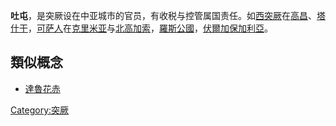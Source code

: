 {{Unreferenced|time=2022-01-11T03:45:38+00:00}}
'''吐屯'''，是突厥设在中亚城市的官员，有收税与控管属国责任。如[[西突厥|西突厥]]在[[高昌|高昌]]、[[塔什干|塔什干]]，[[可萨人|可萨人]]在[[克里米亚|克里米亚]]与[[北高加索|北高加索]]，[[羅斯公國|羅斯公國]]，[[伏爾加保加利亞|伏爾加保加利亞]]。

==類似概念==
*[[達魯花赤|達魯花赤]]
{{古突厥}}
[[Category:突厥|Category:突厥]]